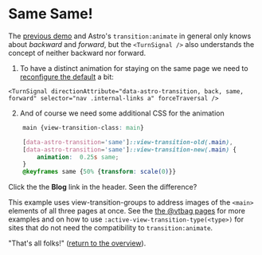 <h1>Same Same!</h1>



The [previous demo](/signal-demo/forcedTraversal/blog/) and Astro's `transition:animate` in general only knows about _backward_ and _forward_, but the `<TurnSignal />` also understands the concept of neither backward nor forward.


1. To have a distinct animation for staying on the same page we need to [reconfigure the default](/library/TurnSignal/#properties) a bit:
```astro title="BaseHead.astro"
<TurnSignal directionAttribute="data-astro-transition, back, same, forward" selector="nav .internal-links a" forceTraversal />
```



2. And of course we need some additional CSS for the animation
```css
	main {view-transition-class: main}

	[data-astro-transition='same']::view-transition-old(.main),
	[data-astro-transition='same']::view-transition-new(.main) {
		animation:  0.25s same;
	}
	@keyframes same {50% {transform: scale(0)}}
```

Click the the **Blog** link in the header. Seen the difference?

This example uses view-transition-groups to address images of the `<main>` elements of all three pages at once. See the [the @vtbag pages]() for more examples and on how to use  `:active-view-transition-type(<type>)` for sites that do not need the compatibility to `transition:animate`.

"That's all folks!" ([return to the overview](/signal-demo/)).

